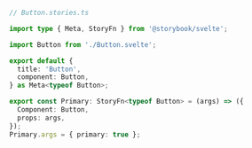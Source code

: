 ```ts
// Button.stories.ts

import type { Meta, StoryFn } from '@storybook/svelte';

import Button from './Button.svelte';

export default {
  title: 'Button',
  component: Button,
} as Meta<typeof Button>;

export const Primary: StoryFn<typeof Button> = (args) => ({
  Component: Button,
  props: args,
});
Primary.args = { primary: true };
```
